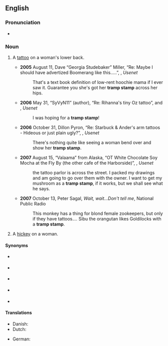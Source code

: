==English==
{{wikipedia|Lower back tattoo}}

===Pronunciation===
* {{audio|en|En-au-tramp stamp.ogg|Audio (AU)}}

===Noun===
{{en-noun}}

# {{lb|en|derogatory|slang}} A [[tattoo]] on a woman's lower back.
#* '''2005''' August 11, Dave “Georgia Studebaker” Miller, “Re: Maybe I should have advertized Boomerang like this.....”, {{monospace|alt.autos.studebaker}}, ''Usenet''
#*: That's a text book definition of low-rent hoochie mama if I ever saw it. Guarantee you she's got her '''tramp stamp''' across her hips.
#* '''2006''' May 31, “SyVyN11” (author), “Re: Rihanna's tiny Oz tattoo”, {{monospace|alt.gossip.celebrities}} and {{monospace|alt.showbiz.gossip}}, ''Usenet''
#*: I was hoping for a '''tramp stamp'''!
#* '''2006''' October 31, Dillon Pyron, “Re: Starbuck & Ander's arm tattoos - Hideous or just plain ugly?”, {{monospace|alt.battlestar-galactica}}, ''Usenet''
#*: There's nothing quite like seeing a woman bend over and show her '''tramp stamp'''.
#* '''2007''' August 15, “Valaama” from Alaska, “OT White Chocolate Soy Mocha at the Fly By (the other cafe of the Harborside)”, {{monospace|alt.recovery.adult-children}}, ''Usenet''
#*: the tattoo parlor is across the street. I packed my drawings and am going to go over them with the owner. I want to get my mushroom as a '''tramp stamp''', if it works, but we shall see what he says.
#* '''2007''' October 13, Peter Sagal, ''Wait, wait...Don't tell me'', National Public Radio
#*: This monkey has a thing for blond female zookeepers, but only if they have tattoos.''...'' Sibu the orangutan likes Goldilocks with a '''tramp stamp'''.
# {{lb|en|derogatory|slang}} A [[hickey]] on a woman.

====Synonyms====
* {{sense|tattoo}} {{l|en|arse antlers}} {{qualifier|Australia}}
* {{sense|tattoo}} {{l|en|bitch tat}} {{qualifier|vulgar}}
* {{sense|tattoo}} {{l|en|ho tag}} {{qualifier|vulgar}}
* {{sense|tattoo}} {{l|en|slag tag}} {{qualifier|UK, pejorative}}
* {{sense|tattoo}} {{l|en|beer coaster}} {{qualifier|vulgar}}

====Translations====
{{trans-top|tattoo on a woman's lower back}}
* Danish: {{t|da|amagernummerplade|c}}
* Dutch: {{t|nl|reetgewei|n}}
{{trans-mid}}
* German: {{t+|de|Arschgeweih|n}}
{{trans-bottom}}